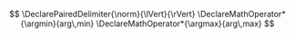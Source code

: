 ::: {.hidden}

\newcommand*{\transpose}{{\mkern-1.5mu\mathsf{T}}}


$$
\DeclarePairedDelimiter{\norm}{\lVert}{\rVert}
\DeclareMathOperator*{\argmin}{arg\,min}
\DeclareMathOperator*{\argmax}{arg\,max}
$$

:::